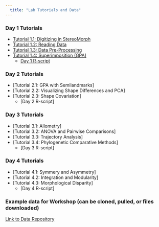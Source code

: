 ```yaml
---
  title: "Lab Tutorials and Data"
---
```


### Day 1 Tutorials
- [Tutorial 1.1: Digitizing in StereoMorph](https://geomorphR.github.io/GMcourse/Labs/01.1-Digitizing-StereoMorph.html)
- [Tutorial 1.2: Reading Data](https://geomorphR.github.io/GMcourse/Labs/01.2-ReadData.html)
- [Tutorial 1.3: Data Pre-Processing](https://geomorphR.github.io/GMcourse/Labs/01.3-DataPreProcessing.html)
- [Tutorial 1.4: Superimposition (GPA)](https://geomorphR.github.io/GMcourse/Labs/01.4-GPA.html)
    - [Day 1 R-script](https://geomorphR.github.io/GMcourse/Labs/Day01-RCode.R)

### Day 2 Tutorials
- [Tutorial 2.1: GPA with Semilandmarks] 
- [Tutorial 2.2: Visualizing Shape Differences and PCA] 
- [Tutorial 2.3: Shape Covariation] 
    - [Day 2 R-script] 

### Day 3 Tutorials
- [Tutorial 3.1: Allometry] 
- [Tutorial 3.2: ANOVA and Pairwise Comparisons] 
- [Tutorial 3.3: Trajectory Analysis] 
- [Tutorial 3.4: Phylogenetic Comparative Methods] 
    - [Day 3 R-script] 

### Day 4 Tutorials
- [Tutorial 4.1: Symmery and Asymmetry] 
- [Tutorial 4.2: Integration and Modularity] 
- [Tutorial 4.3: Morphological Disparity] 
    - [Day 4 R-script] 

### Example data for Workshop (can be cloned, pulled, or files downloaded)
[Link to Data Repository](https://github.com/geomorphR/geomorphR.github.io/tree/main/GMcourse/Labs/Data)

